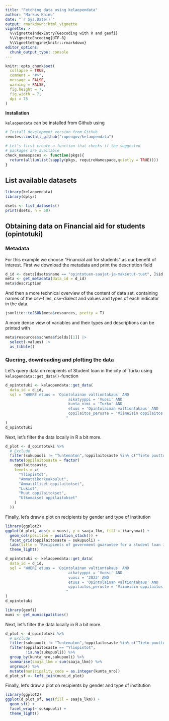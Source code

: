 ```yaml
---
title: "Fetching data using kelaopendata"
author: "Markus Kainu"
date: "`r Sys.Date()`"
output: rmarkdown::html_vignette
vignette: >
  %\VignetteIndexEntry{Geocoding with R and geofi}
  %\VignetteEncoding{UTF-8}
  %\VignetteEngine{knitr::rmarkdown}
editor_options: 
  chunk_output_type: console
---
```


```r
knitr::opts_chunk$set(
  collapse = TRUE,
  comment = "#>",
  message = FALSE, 
  warning = FALSE,
  fig.height = 7,  
  fig.width = 7,
  dpi = 75
)
```


**Installation**

`kelaopendata` can be installed from Github using

```r
# Install development version from GitHub
remotes::install_github("ropengov/kelaopendata")
```

```r
# Let's first create a function that checks if the suggested 
# packages are available
check_namespaces <- function(pkgs){
  return(all(unlist(sapply(pkgs, requireNamespace,quietly = TRUE))))
}
```

## List available datasets

```r
library(kelaopendata)
library(dplyr)

dsets <- list_datasets()
print(dsets, n = 50)
```

## Obtaining data on Financial aid for students (opintotuki)

### Metadata

For this example we choose "Financial aid for students" as our benefit of interest.  First we download the metadata and print the description field

```r
d_id <- dsets[dsets$name == "opintotuen-saajat-ja-maksetut-tuet", ]$id
meta <- get_metadata(data_id = d_id)
meta$description
```

And then a more technical overview of the content of data set, containing names of the csv-files, csv-dialect and values and types of each indicator in the data. 

```r
jsonlite::toJSON(meta$resources, pretty = T)
```

A more dense view of variables and their types and descriptions can be printed with

```r
meta$resources$schema$fields[[1]] |>
  select(-values) |>
  as_tibble()
```




### Quering, downloading and plotting the data

Let's query data on recipients of Student loan in the city of Turku using `kelaopendata::get_data()`-function

```r
d_opintotuki <- kelaopendata::get_data(
  data_id = d_id,
  sql = "WHERE etuus = 'Opintolainan valtiontakaus' AND
                            aikatyyppi = 'Vuosi' AND
                            kunta_nimi = 'Turku' AND
                            etuus = 'Opintolainan valtiontakaus' AND
                            oppilaitos_peruste = 'Viimeisin oppilaitos'
                           "
)
d_opintotuki
```

Next, let's filter the data locally in R a bit more.

```r
d_plot <- d_opintotuki %>%
  # Exclude
  filter(sukupuoli != "Tuntematon",!oppilaitosaste %in% c("Tieto puuttuu", "Yhteensä")) %>%
  mutate(oppilaitosaste = factor(
    oppilaitosaste,
    levels = c(
      "Yliopistot",
      "Ammattikorkeakoulut",
      "Ammatilliset oppilaitokset",
      "Lukiot",
      "Muut oppilaitokset",
      "Ulkomaiset oppilaitokset"
    )
  ))
```


Finally, let's draw a plot on recipients by gender and type of institution


```r
library(ggplot2)
ggplot(d_plot, aes(x = vuosi, y = saaja_lkm, fill = ikaryhma)) +
  geom_col(position = position_stack()) +
  facet_grid(oppilaitosaste ~ sukupuoli) +
  labs(title = "Recipients of government guarantee for a student loan in\nthe city of Turku in 2004 to 2024 by gender and type of institution") +
  theme_light()
```




```r
d_opintotuki <- kelaopendata::get_data(
  data_id = d_id,
  sql = "WHERE etuus = 'Opintolainan valtiontakaus' AND
                            aikatyyppi = 'Vuosi' AND
                            vuosi = '2023' AND
                            etuus = 'Opintolainan valtiontakaus' AND
                            oppilaitos_peruste = 'Viimeisin oppilaitos'
                           "
)
d_opintotuki

library(geofi)
muni <- get_municipalities()
```

Next, let's filter the data locally in R a bit more.

```r
d_plot <- d_opintotuki %>%
  # Exclude
  filter(sukupuoli != "Tuntematon",!oppilaitosaste %in% c("Tieto puuttuu", "Yhteensä")) %>%
  filter(oppilaitosaste == "Yliopistot",
         !is.na(sukupuoli)) %>% 
  group_by(kunta_nro,sukupuoli) %>% 
  summarise(saaja_lkm = sum(saaja_lkm)) %>% 
  ungroup() %>% 
  mutate(municipality_code = as.integer(kunta_nro))
d_plot_sf <- left_join(muni,d_plot)
```


Finally, let's draw a plot on recipients by gender and type of institution


```r
library(ggplot2)
ggplot(d_plot_sf, aes(fill = saaja_lkm)) +
  geom_sf() +
  facet_wrap(~ sukupuoli) +
  theme_light()
```

